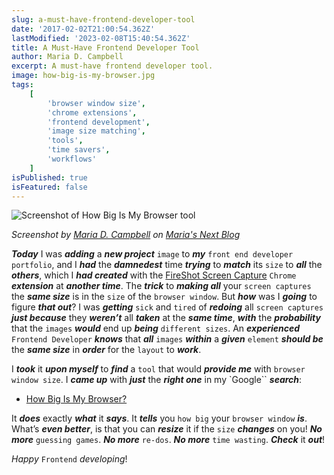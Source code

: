 ```yaml
---
slug: a-must-have-frontend-developer-tool
date: '2017-02-02T21:00:54.362Z'
lastModified: '2023-02-08T15:40:54.362Z'
title: A Must-Have Frontend Developer Tool
author: Maria D. Campbell
excerpt: A must-have frontend developer tool.
image: how-big-is-my-browser.jpg
tags:
    [
        'browser window size',
        'chrome extensions',
        'frontend development',
        'image size matching',
        'tools',
        'time savers',
        'workflows'
    ]
isPublished: true
isFeatured: false
---
```


![Screenshot of How Big Is My Browser tool](how-big-is-my-browser.jpg)

*Screenshot by
[Maria D. Campbell](https://www.interglobalmedianetwork.com/about) on
[Maria's Next Blog](/images/posts/a-must-have-frontend-developer-tool/how-big-is-my-browser.jpg)*

***Today*** I was ***adding*** a ***new project*** `image` to ***my*** `front end developer portfolio`, and I ***had*** the ***damnedest*** time ***trying*** to ***match*** its `size` to ***all*** the ***others***, which I ***had created*** with the
[FireShot Screen Capture](https://chrome.google.com/webstore/detail/take-webpage-screenshots/mcbpblocgmgfnpjjppndjkmgjaogfceg) `Chrome` ***extension*** at ***another time***. The ***trick*** to ***making all*** your `screen captures`
the ***same size*** is in the `size` of the `browser window`. But ***how*** was I ***going*** to figure ***that out***? I was ***getting*** `sick` and `tired` of ***redoing*** all `screen captures` ***just because*** they ***weren’t*** all ***taken*** at the ***same time***, ***with*** the ***probability*** that
the `images` ***would*** end up ***being*** `different sizes`. An ***experienced*** `Frontend Developer` ***knows*** that ***all*** `images` ***within*** a ***given*** `element` ***should be*** the ***same size*** in ***order*** for the `layout` to ***work***.

I ***took*** it ***upon myself*** to ***find*** a `tool` that would ***provide me*** with `browser window size`. I ***came up*** with ***just*** the ***right one*** in my `Google`` ***search***:

- [How Big Is My Browser?](http://howbigismybrowser.com/)

It ***does*** exactly ***what*** it ***says***. It ***tells*** you `how big` your `browser window` ***is***. What’s ***even better***, is that you can ***resize*** it if the `size` ***changes*** on you! ***No more*** `guessing games`. ***No more*** `re-dos`. ***No more*** `time wasting`. ***Check*** it ***out***!

*Happy* `Frontend` *developing*!
